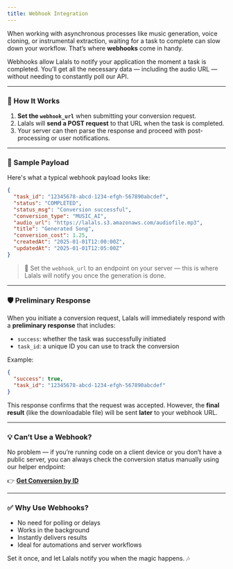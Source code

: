 ```yaml
---
title: Webhook Integration
---
```


When working with asynchronous processes like music generation, voice cloning, or instrumental extraction, waiting for a task to complete can slow down your workflow. That’s where **webhooks** come in handy.

Webhooks allow Lalals to notify your application the moment a task is completed. You’ll get all the necessary data — including the audio URL — without needing to constantly poll our API.

---

### 🔧 How It Works

1. **Set the `webhook_url`** when submitting your conversion request.
2. Lalals will **send a POST request** to that URL when the task is completed.
3. Your server can then parse the response and proceed with post-processing or user notifications.

---

### 🧾 Sample Payload
Here's what a typical webhook payload looks like:

```json
{
  "task_id": "12345678-abcd-1234-efgh-567890abcdef",
  "status": "COMPLETED",
  "status_msg": "Conversion successful",
  "conversion_type": "MUSIC_AI",
  "audio_url": "https://lalals.s3.amazonaws.com/audiofile.mp3",
  "title": "Generated Song",
  "conversion_cost": 1.25,
  "createdAt": "2025-01-01T12:00:00Z",
  "updatedAt": "2025-01-01T12:05:00Z"
}
```

> 🔗 Set the `webhook_url` to an endpoint on your server — this is where Lalals will notify you once the generation is done.

---

### 🛡️ Preliminary Response
When you initiate a conversion request, Lalals will immediately respond with a **preliminary response** that includes:
- `success`: whether the task was successfully initiated
- `task_id`: a unique ID you can use to track the conversion

Example:
```json
{
  "success": true,
  "task_id": "12345678-abcd-1234-efgh-567890abcdef"
}
```

This response confirms that the request was accepted. However, the **final result** (like the downloadable file) will be sent **later** to your webhook URL.

---

### 💡 Can’t Use a Webhook?

No problem — if you’re running code on a client device or you don’t have a public server, you can always check the conversion status manually using our helper endpoint:

👉 [**Get Conversion by ID**](/api-documentation/endpoint/CheckStatus)

---

### ✅ Why Use Webhooks?
- No need for polling or delays
- Works in the background
- Instantly delivers results
- Ideal for automations and server workflows

Set it once, and let Lalals notify you when the magic happens. 🎶


